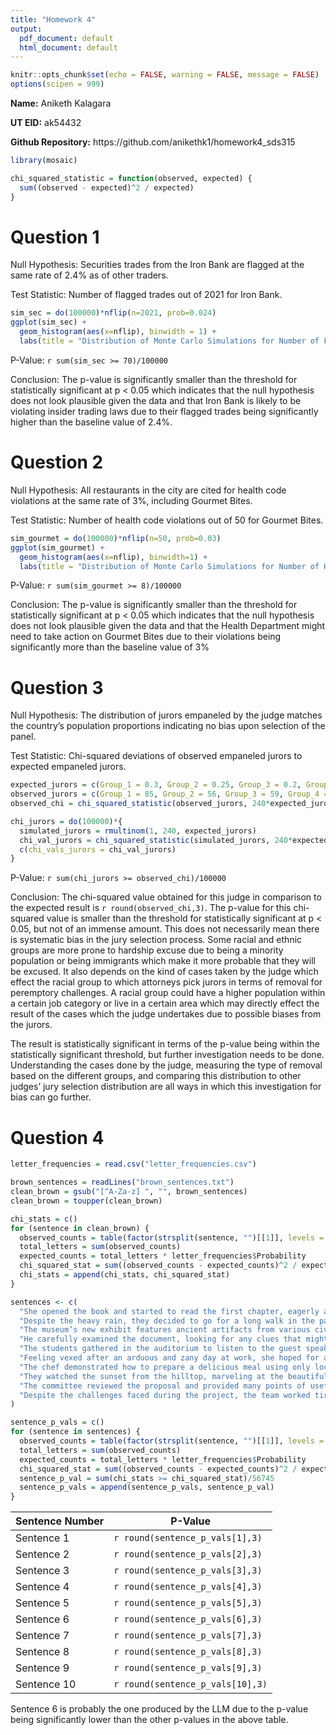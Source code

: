 ---
title: "Homework 4"
output:
  pdf_document: default
  html_document: default
---

```{r setup, include=FALSE}
knitr::opts_chunk$set(echo = FALSE, warning = FALSE, message = FALSE)
options(scipen = 999)
```

**Name:** Aniketh Kalagara

**UT EID:** ak54432

**Github Repository:** https://github.com/anikethk1/homework4_sds315

```{r}
library(mosaic)

chi_squared_statistic = function(observed, expected) {
  sum((observed - expected)^2 / expected)
}
```


# **Question 1**

Null Hypothesis: Securities trades from the Iron Bank are flagged at the same rate of 2.4% as of other traders.

Test Statistic: Number of flagged trades out of 2021 for Iron Bank.

```{r}
sim_sec = do(100000)*nflip(n=2021, prob=0.024)
ggplot(sim_sec) + 
  geom_histogram(aes(x=nflip), binwidth = 1) +
  labs(title = "Distribution of Monte Carlo Simulations for Number of Flagged Trades",  x = "Number of Flagged Trades", y = "Frequency")
```

P-Value: `r sum(sim_sec >= 70)/100000`

Conclusion: The p-value is significantly smaller than the threshold for statistically significant at p < 0.05 which indicates that the null hypothesis does not look plausible given the data and that Iron Bank is likely to be violating insider trading laws due to their flagged trades being significantly higher than the baseline value of 2.4%.

# **Question 2**

Null Hypothesis: All restaurants in the city are cited for health code violations at the same rate of 3%, including Gourmet Bites.

Test Statistic: Number of health code violations out of 50 for Gourmet Bites.

```{r}
sim_gourmet = do(100000)*nflip(n=50, prob=0.03)
ggplot(sim_gourmet) + 
  geom_histogram(aes(x=nflip), binwidth=1) +
  labs(title = "Distribution of Monte Carlo Simulations for Number of Health Code Violations",  x = "Number of Health Code Violations", y = "Frequency")
```

P-Value: `r sum(sim_gourmet >= 8)/100000`

Conclusion: The p-value is significantly smaller than the threshold for statistically significant at p < 0.05 which indicates that the null hypothesis does not look plausible given the data and that the Health Department might need to take action on Gourmet Bites due to their violations being significantly more than the baseline value of 3%

# **Question 3**

Null Hypothesis: The distribution of jurors empaneled by the judge matches the country's population proportions indicating no bias upon selection of the panel.

Test Statistic: Chi-squared deviations of observed empaneled jurors to expected empaneled jurors.

```{r}
expected_jurors = c(Group_1 = 0.3, Group_2 = 0.25, Group_3 = 0.2, Group_4 = 0.15, Group_5 = 0.1)
observed_jurors = c(Group_1 = 85, Group_2 = 56, Group_3 = 59, Group_4 = 27, Group_5 = 13)
observed_chi = chi_squared_statistic(observed_jurors, 240*expected_jurors)

chi_jurors = do(100000)*{
  simulated_jurors = rmultinom(1, 240, expected_jurors)
  chi_val_jurors = chi_squared_statistic(simulated_jurors, 240*expected_jurors)
  c(chi_vals_jurors = chi_val_jurors)
}
```

P-Value: `r sum(chi_jurors >= observed_chi)/100000`

Conclusion: The chi-squared value obtained for this judge in comparison to the expected result is `r round(observed_chi,3)`. The p-value for this chi-squared value is smaller than the threshold for statistically significant at p < 0.05, but not of an immense amount. This does not necessarily mean there is systematic bias in the jury selection process. Some racial and ethnic groups are more prone to hardship excuse due to being a minority population or being immigrants which make it more probable that they will be excused. It also depends on the kind of cases taken by the judge which effect the racial group to which attorneys pick jurors in terms of removal for peremptory challenges. A racial group could have a higher population within a certain job category or live in a certain area which may directly effect the result of the cases which the judge undertakes due to possible biases from the jurors. 

The result is statistically significant in terms of the p-value being within the statistically significant threshold, but further investigation needs to be done. Understanding the cases done by the judge, measuring the type of removal based on the different groups, and comparing this distribution to other judges' jury selection distribution are all ways in which this investigation for bias can go further.

# **Question 4**

```{r}
letter_frequencies = read.csv("letter_frequencies.csv")

brown_sentences = readLines("brown_sentences.txt")
clean_brown = gsub("[^A-Za-z] ", "", brown_sentences)
clean_brown = toupper(clean_brown)

chi_stats = c()
for (sentence in clean_brown) {
  observed_counts = table(factor(strsplit(sentence, "")[[1]], levels = letter_frequencies$Letter))
  total_letters = sum(observed_counts)
  expected_counts = total_letters * letter_frequencies$Probability
  chi_squared_stat = sum((observed_counts - expected_counts)^2 / expected_counts)
  chi_stats = append(chi_stats, chi_squared_stat)
}
```

```{r}
sentences <- c(
  "She opened the book and started to read the first chapter, eagerly anticipating what might come next.",
  "Despite the heavy rain, they decided to go for a long walk in the park, crossing the main avenue by the fountain in the center.",
  "The museum’s new exhibit features ancient artifacts from various civilizations around the world.",
  "He carefully examined the document, looking for any clues that might help solve the mystery.",
  "The students gathered in the auditorium to listen to the guest speaker’s inspiring lecture.",
  "Feeling vexed after an arduous and zany day at work, she hoped for a peaceful and quiet evening at home, cozying up after a quick dinner with some TV, or maybe a book on her upcoming visit to Auckland.",
  "The chef demonstrated how to prepare a delicious meal using only locally sourced ingredients, focusing mainly on some excellent dinner recipes from Spain.",
  "They watched the sunset from the hilltop, marveling at the beautiful array of colors in the sky.",
  "The committee reviewed the proposal and provided many points of useful feedback to improve the project’s effectiveness.",
  "Despite the challenges faced during the project, the team worked tirelessly to ensure its successful completion, resulting in a product that exceeded everyone’s expectations."
)

sentence_p_vals = c()
for (sentence in sentences) {
  observed_counts = table(factor(strsplit(sentence, "")[[1]], levels = letter_frequencies$Letter))
  total_letters = sum(observed_counts)
  expected_counts = total_letters * letter_frequencies$Probability
  chi_squared_stat = sum((observed_counts - expected_counts)^2 / expected_counts)
  sentence_p_val = sum(chi_stats >= chi_squared_stat)/56745
  sentence_p_vals = append(sentence_p_vals, sentence_p_val)
}
```

Sentence Number | P-Value
--------|---------------------------
Sentence 1 | `r round(sentence_p_vals[1],3)`
Sentence 2 | `r round(sentence_p_vals[2],3)`
Sentence 3 | `r round(sentence_p_vals[3],3)`
Sentence 4 | `r round(sentence_p_vals[4],3)`
Sentence 5 | `r round(sentence_p_vals[5],3)`
Sentence 6 | `r round(sentence_p_vals[6],3)`
Sentence 7 | `r round(sentence_p_vals[7],3)`
Sentence 8 | `r round(sentence_p_vals[8],3)`
Sentence 9 | `r round(sentence_p_vals[9],3)`
Sentence 10 | `r round(sentence_p_vals[10],3)`

Sentence 6 is probably the one produced by the LLM due to the p-value being significantly lower than the other p-values in the above table.





